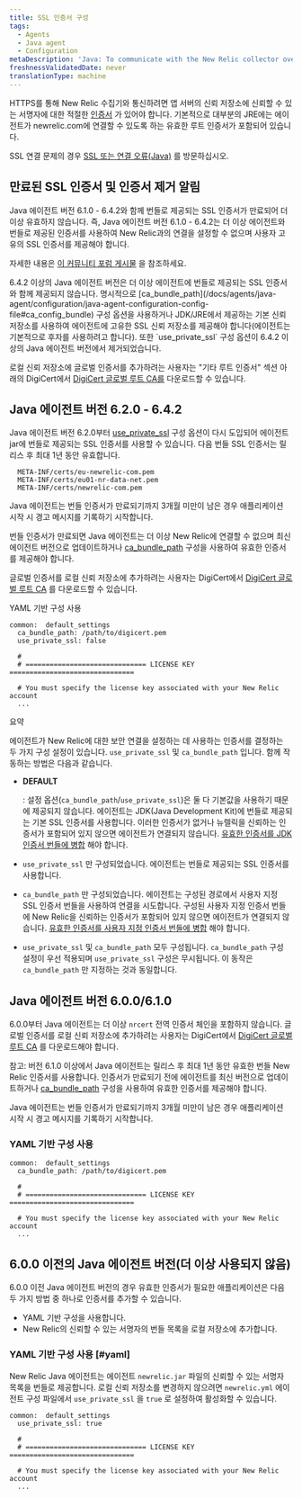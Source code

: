 ```yaml
---
title: SSL 인증서 구성
tags:
  - Agents
  - Java agent
  - Configuration
metaDescription: 'Java: To communicate with the New Relic collector over SSL, include the list of trusted signers in the trust store on your app server.'
freshnessValidatedDate: never
translationType: machine
---
```


HTTPS를 통해 New Relic 수집기와 통신하려면 앱 서버의 신뢰 저장소에 신뢰할 수 있는 서명자에 대한 적절한 [인증서](/docs/using-new-relic/welcome-new-relic/get-started/glossary#ssl-certificate) 가 있어야 합니다. 기본적으로 대부분의 JRE에는 에이전트가 newrelic.com에 연결할 수 있도록 하는 유효한 루트 인증서가 포함되어 있습니다.

SSL 연결 문제의 경우 [SSL 또는 연결 오류(Java)](/docs/agents/java-agent/troubleshooting/ssl-or-connection-errors-java/) 를 방문하십시오.

## 만료된 SSL 인증서 및 인증서 제거 알림

<Callout variant="caution">
  Java 에이전트 버전 6.1.0 - 6.4.2와 함께 번들로 제공되는 SSL 인증서가 만료되어 더 이상 유효하지 않습니다. 즉, Java 에이전트 버전 6.1.0 - 6.4.2는 더 이상 에이전트와 번들로 제공된 인증서를 사용하여 New Relic과의 연결을 설정할 수 없으며 사용자 고유의 SSL 인증서를 제공해야 합니다.

  자세한 내용은 [이 커뮤니티 포럼 게시물](https://discuss.newrelic.com/t/important-upcoming-new-relic-server-certificate-update-will-impact-most-users-of-java-agent-version-6-1-and-a-few-users-of-java-agent-version-6-2-0-to-6-4-2/141711) 을 참조하세요.
</Callout>

<Callout variant="important">
  6.4.2 이상의 Java 에이전트 버전은 더 이상 에이전트에 번들로 제공되는 SSL 인증서와 함께 제공되지 않습니다. 명시적으로 [ca_bundle_path](/docs/agents/java-agent/configuration/java-agent-configuration-config-file#ca_config_bundle) 구성 옵션을 사용하거나 JDK/JRE에서 제공하는 기본 신뢰 저장소를 사용하여 에이전트에 고유한 SSL 신뢰 저장소를 제공해야 합니다(에이전트는 기본적으로 후자를 사용하려고 합니다). 또한 `use_private_ssl` 구성 옵션이 6.4.2 이상의 Java 에이전트 버전에서 제거되었습니다.

  로컬 신뢰 저장소에 글로벌 인증서를 추가하려는 사용자는 "기타 루트 인증서" 섹션 아래의 DigiCert에서 [DigiCert 글로벌 루트 CA를](https://www.digicert.com/kb/digicert-root-certificates.htm) 다운로드할 수 있습니다.
</Callout>

## Java 에이전트 버전 6.2.0 - 6.4.2

Java 에이전트 버전 6.2.0부터 [use_private_ssl](/docs/agents/java-agent/configuration/java-agent-configuration-config-file#use_private_ssl) 구성 옵션이 다시 도입되어 에이전트 jar에 번들로 제공되는 SSL 인증서를 사용할 수 있습니다. 다음 번들 SSL 인증서는 릴리스 후 최대 1년 동안 유효합니다.

```
  META-INF/certs/eu-newrelic-com.pem
  META-INF/certs/eu01-nr-data-net.pem
  META-INF/certs/newrelic-com.pem
```

<Callout variant="important">
  Java 에이전트는 번들 인증서가 만료되기까지 3개월 미만이 남은 경우 애플리케이션 시작 시 경고 메시지를 기록하기 시작합니다.

  번들 인증서가 만료되면 Java 에이전트는 더 이상 New Relic에 연결할 수 없으며 최신 에이전트 버전으로 업데이트하거나 [ca_bundle_path](/docs/agents/java-agent/configuration/java-agent-configuration-config-file#ca_config_bundle) 구성을 사용하여 유효한 인증서를 제공해야 합니다.

  글로벌 인증서를 로컬 신뢰 저장소에 추가하려는 사용자는 DigiCert에서 [DigiCert 글로벌 루트 CA](https://www.digicert.com/kb/digicert-root-certificates.htm) 를 다운로드할 수 있습니다.
</Callout>

YAML 기반 구성 사용

```
common:  default_settings
  ca_bundle_path: /path/to/digicert.pem
  use_private_ssl: false

  #
  # ============================== LICENSE KEY ===============================

  # You must specify the license key associated with your New Relic account
  ...
```

요약

에이전트가 New Relic에 대한 보안 연결을 설정하는 데 사용하는 인증서를 결정하는 두 가지 구성 설정이 있습니다. `use_private_ssl` 및 `ca_bundle_path` 입니다. 함께 작동하는 방법은 다음과 같습니다.

* <DNT>**DEFAULT**</DNT>

  : 설정 옵션(`ca_bundle_path`/`use_private_ssl`)은 둘 다 기본값을 사용하기 때문에 제공되지 않습니다. 에이전트는 JDK(Java Development Kit)에 번들로 제공되는 기본 SSL 인증서를 사용합니다. 이러한 인증서가 없거나 뉴렐릭을 신뢰하는 인증서가 포함되어 있지 않으면 에이전트가 연결되지 않습니다. [유효한 인증서를 JDK 인증서 번들에 병합](/docs/agents/java-agent/troubleshooting/ssl-or-connection-errors-java) 해야 합니다.

* `use_private_ssl` 만 구성되었습니다. 에이전트는 번들로 제공되는 SSL 인증서를 사용합니다.

* `ca_bundle_path` 만 구성되었습니다. 에이전트는 구성된 경로에서 사용자 지정 SSL 인증서 번들을 사용하여 연결을 시도합니다. 구성된 사용자 지정 인증서 번들에 New Relic을 신뢰하는 인증서가 포함되어 있지 않으면 에이전트가 연결되지 않습니다. [유효한 인증서를 사용자 지정 인증서 번들에 병합](/docs/agents/java-agent/troubleshooting/ssl-or-connection-errors-java) 해야 합니다.

* `use_private_ssl` 및 `ca_bundle_path` 모두 구성됩니다. `ca_bundle_path` 구성 설정이 우선 적용되며 `use_private_ssl` 구성은 무시됩니다. 이 동작은 `ca_bundle_path` 만 지정하는 것과 동일합니다.

## Java 에이전트 버전 6.0.0/6.1.0

6.0.0부터 Java 에이전트는 더 이상 `nrcert` 전역 인증서 체인을 포함하지 않습니다. 글로벌 인증서를 로컬 신뢰 저장소에 추가하려는 사용자는 DigiCert에서 [DigiCert 글로벌 루트 CA](https://www.digicert.com/kb/digicert-root-certificates.htm) 를 다운로드해야 합니다.

참고: 버전 6.1.0 이상에서 Java 에이전트는 릴리스 후 최대 1년 동안 유효한 번들 New Relic 인증서를 사용합니다. 인증서가 만료되기 전에 에이전트를 최신 버전으로 업데이트하거나 [ca_bundle_path](/docs/agents/java-agent/configuration/java-agent-configuration-config-file#ca_config_bundle) 구성을 사용하여 유효한 인증서를 제공해야 합니다.

<Callout variant="important">
  Java 에이전트는 번들 인증서가 만료되기까지 3개월 미만이 남은 경우 애플리케이션 시작 시 경고 메시지를 기록하기 시작합니다.
</Callout>

### YAML 기반 구성 사용

```
common:  default_settings
  ca_bundle_path: /path/to/digicert.pem

  #
  # ============================== LICENSE KEY ===============================

  # You must specify the license key associated with your New Relic account
  ...
```

## 6.0.0 이전의 Java 에이전트 버전(더 이상 사용되지 않음)

6.0.0 이전 Java 에이전트 버전의 경우 유효한 인증서가 필요한 애플리케이션은 다음 두 가지 방법 중 하나로 인증서를 추가할 수 있습니다.

* YAML 기반 구성을 사용합니다.
* New Relic의 신뢰할 수 있는 서명자의 번들 목록을 로컬 저장소에 추가합니다.

### YAML 기반 구성 사용 [#yaml]

New Relic Java 에이전트는 에이전트 `newrelic.jar` 파일의 신뢰할 수 있는 서명자 목록을 번들로 제공합니다. 로컬 신뢰 저장소를 변경하지 않으려면 `newrelic.yml` 에이전트 구성 파일에서 `use_private_ssl` 을 `true` 로 설정하여 활성화할 수 있습니다.

```
common:  default_settings
  use_private_ssl: true

  #
  # ============================== LICENSE KEY ===============================

  # You must specify the license key associated with your New Relic account
  ...
```
